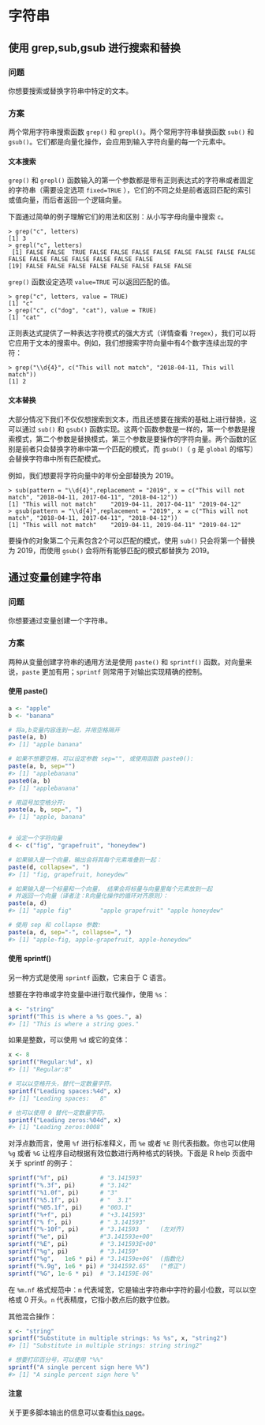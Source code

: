 # 字符串

## 使用 grep,sub,gsub 进行搜索和替换


### 问题

你想要搜索或替换字符串中特定的文本。

### 方案

两个常用字符串搜索函数 `grep()` 和 `grepl()`。两个常用字符串替换函数 `sub()` 和 `gsub()`。它们都是向量化操作，会应用到输入字符向量的每一个元素中。

#### 文本搜索

`grep()` 和 `grepl()` 函数输入的第一个参数都是带有正则表达式的字符串或者固定的字符串（需要设定选项 `fixed=TRUE` ），它们的不同之处是前者返回匹配的索引或值向量，而后者返回一个逻辑向量。

下面通过简单的例子理解它们的用法和区别：从小写字母向量中搜索 `c`。

```
> grep("c", letters)
[1] 3
> grepl("c", letters)
 [1] FALSE FALSE  TRUE FALSE FALSE FALSE FALSE FALSE FALSE FALSE FALSE FALSE FALSE FALSE FALSE FALSE FALSE FALSE
[19] FALSE FALSE FALSE FALSE FALSE FALSE FALSE FALSE
```

`grep()` 函数设定选项 `value=TRUE` 可以返回匹配的值。

```
> grep("c", letters, value = TRUE)
[1] "c"
> grep("c", c("dog", "cat"), value = TRUE)
[1] "cat"
```

正则表达式提供了一种表达字符模式的强大方式（详情查看 `?regex`），我们可以将它应用于文本的搜索中。例如，我们想搜索字符向量中有4个数字连续出现的字符：

```
> grep("\\d{4}", c("This will not match", "2018-04-11, This will match"))
[1] 2
```

#### 文本替换

大部分情况下我们不仅仅想搜索到文本，而且还想要在搜索的基础上进行替换，这可以通过 `sub()` 和 `gsub()` 函数实现。这两个函数参数是一样的，第一个参数是搜索模式，第二个参数是替换模式，第三个参数是要操作的字符向量。两个函数的区别是前者只会替换字符串中第一个匹配的模式，而 `gsub()`（ `g` 是 `global` 的缩写）会替换字符串中所有匹配模式。

例如，我们想要将字符向量中的年份全部替换为 2019。

```
> sub(pattern = "\\d{4}",replacement = "2019", x = c("This will not match", "2018-04-11, 2017-04-11", "2018-04-12"))
[1] "This will not match"    "2019-04-11, 2017-04-11" "2019-04-12"            
> gsub(pattern = "\\d{4}",replacement = "2019", x = c("This will not match", "2018-04-11, 2017-04-11", "2018-04-12"))
[1] "This will not match"    "2019-04-11, 2019-04-11" "2019-04-12"   
```

要操作的对象第二个元素包含2个可以匹配的模式，使用 `sub()` 只会将第一个替换为 2019，而使用 `gsub()` 会将所有能够匹配的模式都替换为 2019。

## 通过变量创建字符串

### 问题

你想要通过变量创建一个字符串。

### 方案

两种从变量创建字符串的通用方法是使用 `paste()` 和 `sprintf()` 函数。对向量来说，`paste` 更加有用；`sprintf` 则常用于对输出实现精确的控制。

#### 使用 paste()

```R
a <- "apple"
b <- "banana"

# 将a,b变量内容连到一起，并用空格隔开
paste(a, b)
#> [1] "apple banana"

# 如果不想要空格，可以设定参数 sep="", 或使用函数 paste0():
paste(a, b, sep="")
#> [1] "applebanana"
paste0(a, b)
#> [1] "applebanana"

# 用逗号加空格分开:
paste(a, b, sep=", ")
#> [1] "apple, banana"


# 设定一个字符向量
d <- c("fig", "grapefruit", "honeydew")

# 如果输入是一个向量，输出会将其每个元素堆叠到一起：
paste(d, collapse=", ")
#> [1] "fig, grapefruit, honeydew"

# 如果输入是一个标量和一个向量， 结果会将标量与向量里每个元素放到一起
# 并返回一个向量（译者注：R向量化操作的循环对齐原则）：
paste(a, d)
#> [1] "apple fig"        "apple grapefruit" "apple honeydew"

# 使用 sep 和 collapse 参数:
paste(a, d, sep="-", collapse=", ")
#> [1] "apple-fig, apple-grapefruit, apple-honeydew"
```

#### 使用 sprintf()

另一种方式是使用 `sprintf` 函数，它来自于 C 语言。

想要在字符串或字符变量中进行取代操作，使用 `%s`：

```R
a <- "string"
sprintf("This is where a %s goes.", a)
#> [1] "This is where a string goes."
```

如果是整数，可以使用 `%d` 或它的变体：

```R
x <- 8
sprintf("Regular:%d", x)
#> [1] "Regular:8"

# 可以以空格开头，替代一定数量字符。
sprintf("Leading spaces:%4d", x)
#> [1] "Leading spaces:   8"

# 也可以使用 0 替代一定数量字符。
sprintf("Leading zeros:%04d", x)
#> [1] "Leading zeros:0008"
```

对浮点数而言，使用 `%f` 进行标准释义，而 `%e` 或者 `%E` 则代表指数。你也可以使用 `%g` 或者 `%G` 让程序自动根据有效位数进行两种格式的转换。下面是 R  help 页面中关于 sprintf 的例子：

```R
sprintf("%f", pi)         # "3.141593"
sprintf("%.3f", pi)       # "3.142"
sprintf("%1.0f", pi)      # "3"
sprintf("%5.1f", pi)      # "  3.1"
sprintf("%05.1f", pi)     # "003.1"
sprintf("%+f", pi)        # "+3.141593"
sprintf("% f", pi)        # " 3.141593"
sprintf("%-10f", pi)      # "3.141593  "   (左对齐)
sprintf("%e", pi)         #"3.141593e+00"
sprintf("%E", pi)         # "3.141593E+00"
sprintf("%g", pi)         # "3.14159"
sprintf("%g",   1e6 * pi) # "3.14159e+06"  (指数化)
sprintf("%.9g", 1e6 * pi) # "3141592.65"   ("修正")
sprintf("%G", 1e-6 * pi)  # "3.14159E-06"
```

在 `%m.nf` 格式规范中：`m` 代表域宽，它是输出字符串中字符的最小位数，可以以空格或 0 开头。`n` 代表精度，它指小数点后的数字位数。

其他混合操作：

```R
x <- "string"
sprintf("Substitute in multiple strings: %s %s", x, "string2")
#> [1] "Substitute in multiple strings: string string2"

# 想要打印百分号，可以使用 "%%"
sprintf("A single percent sign here %%")
#> [1] "A single percent sign here %"
```

#### 注意

关于更多脚本输出的信息可以查看[this page](http://www.cookbook-r.com/Data_input_and_output/Writing_text_and_output_from_analyses_to_a_file)。
